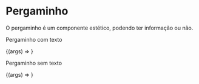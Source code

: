 
<Meta title='Components/Parchment' component={Parchment} />

# Pergaminho

O pergaminho é um componente estético, podendo ter informação ou não.

<ArgsTable of={Parchment} />

Pergaminho com texto

<Canvas>
  <Story
    name='Parchment Component'
    args={{
      backgroundColor: '#1C2633',
      height: '75px',
      width: '252px',
      parchmentCenter: {
        textContent: '地',
        width: '92px',
        backgroundColor: '#FFF',
        borderColor: '#FFF',
        borderSize: '0px',
        textSize: '16px',
      },
    }}
  >
    {(args) => <Parchment {...args} />}
  </Story>
</Canvas>

Pergaminho sem texto

<Canvas>
  <Story
    name='Parchment Component Empty'
    args={{
      backgroundColor: '#925362',
      height: '50px',
      width: '300px',
      parchmentCenter: {
        textContent: '',
        width: '92px',
        backgroundColor: '#E4D79A',
        borderSize: '15px',
        borderColor: '#2F3348',
        textSize: '0px',
      },
    }}
  >
    {(args) => <Parchment {...args} />}
  </Story>
</Canvas>
